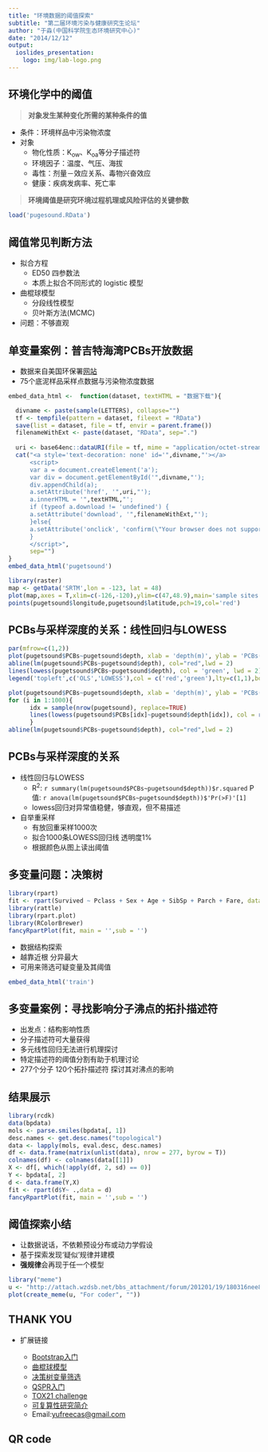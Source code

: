 ```yaml
---
title: "环境数据的阈值探索"
subtitle: "第二届环境污染与健康研究生论坛"
author: "于淼(中国科学院生态环境研究中心)"
date: "2014/12/12"
output:
  ioslides_presentation:
    logo: img/lab-logo.png
---
```


## 环境化学中的阈值

> **对象发生某种变化所需的某种条件的值**

- 条件：环境样品中污染物浓度
- 对象
    - 物化性质：K~ow~、K~oa~等分子描述符
    - 环境因子：温度、气压、海拔
    - 毒性：剂量－效应关系、毒物兴奋效应
    - 健康：疾病发病率、死亡率

> **环境阈值是研究环境过程机理或风险评估的关键参数**

```r
load('pugesound.RData')
```


## 阈值常见判断方法

- 拟合方程
    - ED50 四参数法
    - 本质上拟合不同形式的 logistic 模型
    
- 曲棍球模型
    - 分段线性模型
    - 贝叶斯方法(MCMC)

- 问题：不够直观

## 单变量案例：普吉特海湾PCBs开放数据

- 数据来自美国环保署[网站](http://www.epa.gov/pugetsound/bold.html)
- 75个底泥样品采样点数据与污染物浓度数据
```r
embed_data_html <-  function(dataset, textHTML = "数据下载"){

  divname <- paste(sample(LETTERS), collapse="")
  tf <- tempfile(pattern = dataset, fileext = "RData")
  save(list = dataset, file = tf, envir = parent.frame())
  filenameWithExt <- paste(dataset, "RData", sep=".")
  
  uri <- base64enc::dataURI(file = tf, mime = "application/octet-stream", encoding = "base64")
  cat("<a style='text-decoration: none' id='",divname,"'></a>
      <script>
      var a = document.createElement('a');
      var div = document.getElementById('",divname,"');
      div.appendChild(a);
      a.setAttribute('href', '",uri,"');
      a.innerHTML = '",textHTML,"';
      if (typeof a.download != 'undefined') {
      a.setAttribute('download', '",filenameWithExt,"');
      }else{
      a.setAttribute('onclick', 'confirm(\"Your browser does not support the download HTML5 attribute. You must rename the file to ",filenameWithExt," after downloading it (or use Chrome/Firefox/Opera). \")');
      }
      </script>",
      sep="")
}
embed_data_html('pugetsound')

```
```r
library(raster)
map <- getData('SRTM',lon = -123, lat = 48)
plot(map,axes = T,xlim=c(-126,-120),ylim=c(47,48.9),main='sample sites')
points(pugetsound$longitude,pugetsound$latitude,pch=19,col='red')
```

## PCBs与采样深度的关系：线性回归与LOWESS

```r
par(mfrow=c(1,2))
plot(pugetsound$PCBs~pugetsound$depth, xlab = 'depth(m)', ylab = 'PCBs(pg/g)',pch=19,main = 'OLS versus LOWESS',frame.plot = F)
abline(lm(pugetsound$PCBs~pugetsound$depth), col="red",lwd = 2)
lines(lowess(pugetsound$PCBs~pugetsound$depth), col = 'green', lwd = 2)
legend('topleft',c('OLS','LOWESS'),col = c('red','green'),lty=c(1,1),box.lty=0)

plot(pugetsound$PCBs~pugetsound$depth, xlab = 'depth(m)', ylab = 'PCBs(pg/g)',pch=19,main = 'Bootstrap LOWESS',frame.plot = F)
for (i in 1:1000){
      idx = sample(nrow(pugetsound), replace=TRUE)
      lines(lowess(pugetsound$PCBs[idx]~pugetsound$depth[idx]), col = rgb(0,0, 1, 0.02), lwd = 2) 
      }  
abline(lm(pugetsound$PCBs~pugetsound$depth), col="red",lwd = 2)
```

## PCBs与采样深度的关系

- 线性回归与LOWESS
    - R^2^: `r summary(lm(pugetsound$PCBs~pugetsound$depth))$r.squared` P值: `r anova(lm(pugetsound$PCBs~pugetsound$depth))$'Pr(>F)'[1]`
    - lowess回归对异常值稳健，够直观，但不易描述
- 自举重采样
    - 有放回重采样1000次
    - 拟合1000条LOWESS回归线 透明度1%
    - 根据颜色从图上读出阈值

## 多变量问题：决策树

<div class="columns-2">
```r
library(rpart)
fit <- rpart(Survived ~ Pclass + Sex + Age + SibSp + Parch + Fare, data=train, method="class")
library(rattle)
library(rpart.plot)
library(RColorBrewer)
fancyRpartPlot(fit, main = '',sub = '')
```


  - 数据结构探索
  - 越靠近根 分异最大
  - 可用来筛选可疑变量及其阈值
  
```r
embed_data_html('train')
```


</div>
## 多变量案例：寻找影响分子沸点的拓扑描述符

- 出发点：结构影响性质
- 分子描述符可大量获得
- 多元线性回归无法进行机理探讨
- 特定描述符的阈值分割有助于机理讨论
- 277个分子 120个拓扑描述符 探讨其对沸点的影响

## 结果展示

```r
library(rcdk)
data(bpdata)
mols <- parse.smiles(bpdata[, 1])
desc.names <- get.desc.names("topological")
data <- lapply(mols, eval.desc, desc.names)
df <- data.frame(matrix(unlist(data), nrow = 277, byrow = T))
colnames(df) <- colnames(data[[1]])
X <- df[, which(!apply(df, 2, sd) == 0)]
Y <- bpdata[, 2]
d <- data.frame(Y,X)
fit <- rpart(d$Y~ .,data = d)
fancyRpartPlot(fit, main = '',sub = '')
```

## 阈值探索小结

- 让数据说话，不依赖预设分布或动力学假设
- 基于探索发现‘疑似’规律并建模
- **强规律**会再现于任一个模型
```r
library("meme")
u <- "http://attach.wzdsb.net/bbs_attachment/forum/201201/19/180316nee8ntznjxulplhl.jpg"
plot(create_meme(u, "For coder", ""))
```

## THANK YOU

- 扩展链接
    
    - [Bootstrap入门](http://www.ats.ucla.edu/stat/r/library/bootstrap.htm)
    - [曲棍球模型](http://cran.r-project.org/web/packages/segmented/index.html)
    - [决策树变量筛选](http://www.baylor.edu/content/services/document.php?id=46132)
    - [QSPR入门](https://en.wikipedia.org/wiki/Quantitative_structure%E2%80%93activity_relationship)
    - [TOX21 challenge](https://tripod.nih.gov/tox21/challenge/)
    - [可复算性研究简介](http://blog.sciencenet.cn/blog-430956-813992.html)
    - Email:[yufreecas@gmail.com](mailto:yufreecas@gmail.com)
    
## QR code

